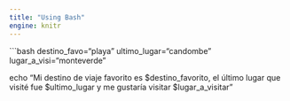 ```yaml
---
title: "Using Bash"
engine: knitr
---
```

```bash
destino_favo="playa"
ultimo_lugar="candombe"
lugar_a_visi="monteverde"

echo "Mi destino de viaje favorito es $destino_favorito, el último lugar que visité fue $ultimo_lugar y me gustaría visitar $lugar_a_visitar"
